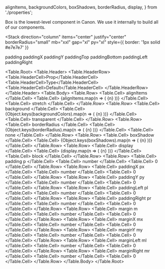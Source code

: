   alignItems,
  backgroundColors,
  boxShadows,
  borderRadius,
  display,
} from './properties';

<Meta of={BoxStories} />

<Unstyled>

<Title type="h1">Box</Title>
<Text>
  Box is the lowest-level component in Canon. We use it internally to build all
  of our components.
</Text>

<Stack
  direction="column"
  items="center"
  justify="center"
  borderRadius="small"
  mb="xxl"
  gap="xl"
  py="xl"
  style={{ border: '1px solid #e7e7e7' }}
>
  <Stack items="center" gap="xl">
    <Stack
      items="center"
      justify="center"
      borderRadius="small"
      p="md"
      style={{ background: '#c4cafb', color: 'white' }}
    >
      <Stack
        px="md"
        py="sm"
        borderRadius="small"
        style={{ background: '#1f47ff', color: 'white' }}
      >
        <span>padding</span>
      </Stack>
    </Stack>
    <Stack
      items="center"
      justify="center"
      borderRadius="small"
      px="md"
      style={{ background: '#c4cafb', color: 'white' }}
    >
      <Stack
        px="md"
        py="sm"
        borderRadius="small"
        style={{ background: '#1f47ff', color: 'white' }}
      >
        <span>paddingX</span>
      </Stack>
    </Stack>
    <Stack
      items="center"
      justify="center"
      borderRadius="small"
      py="md"
      style={{ background: '#c4cafb', color: 'white' }}
    >
      <Stack
        px="md"
        py="sm"
        borderRadius="small"
        style={{ background: '#1f47ff', color: 'white' }}
      >
        <span>paddingY</span>
      </Stack>
    </Stack>
  </Stack>
  <Stack items="center" gap="xl">
    <Stack
      items="center"
      justify="center"
      borderRadius="small"
      pt="md"
      style={{ background: '#c4cafb', color: 'white' }}
    >
      <Stack
        px="md"
        py="sm"
        borderRadius="small"
        style={{ background: '#1f47ff', color: 'white' }}
      >
        <span>paddingTop</span>
      </Stack>
    </Stack>
    <Stack
      items="center"
      justify="center"
      borderRadius="small"
      pb="md"
      style={{ background: '#c4cafb', color: 'white' }}
    >
      <Stack
        px="md"
        py="sm"
        borderRadius="small"
        style={{ background: '#1f47ff', color: 'white' }}
      >
        <span>paddingBottom</span>
      </Stack>
    </Stack>
    <Stack
      items="center"
      justify="center"
      borderRadius="small"
      pl="md"
      style={{ background: '#c4cafb', color: 'white' }}
    >
      <Stack
        px="md"
        py="sm"
        borderRadius="small"
        style={{ background: '#1f47ff', color: 'white' }}
      >
        <span>paddingLeft</span>
      </Stack>
    </Stack>
    <Stack
      items="center"
      justify="center"
      borderRadius="small"
      pr="md"
      style={{ background: '#c4cafb', color: 'white' }}
    >
      <Stack
        px="md"
        py="sm"
        borderRadius="small"
        style={{ background: '#1f47ff', color: 'white' }}
      >
        <span>paddingRight</span>
      </Stack>
    </Stack>
  </Stack>
</Stack>

<Table.Root>
  <Table.Header>
    <Table.HeaderRow>
      <Table.HeaderCell>Prop</Table.HeaderCell>
      <Table.HeaderCell>Type</Table.HeaderCell>
      <Table.HeaderCell>Default</Table.HeaderCell>
    </Table.HeaderRow>
  </Table.Header>
  <Table.Body>
    <Table.Row>
      <Table.Cell>
        <Chip head>alignItems</Chip>
      </Table.Cell>
      <Table.Cell>
        {alignItems.map(n => (
          <Chip>{n}</Chip>
        ))}
      </Table.Cell>
      <Table.Cell>
        <Chip>stretch</Chip>
      </Table.Cell>
    </Table.Row>
    <Table.Row>
      <Table.Cell>
        <Chip head>background</Chip>
      </Table.Cell>
      <Table.Cell>
        {Object.keys(backgroundColors).map(n => (
          <Chip>{n}</Chip>
        ))}
      </Table.Cell>
      <Table.Cell>
        <Chip>transparent</Chip>
      </Table.Cell>
    </Table.Row>
    <Table.Row>
      <Table.Cell>
        <Chip head>borderRadius</Chip>
      </Table.Cell>
      <Table.Cell>
        {Object.keys(borderRadius).map(n => (
          <Chip>{n}</Chip>
        ))}
      </Table.Cell>
      <Table.Cell>
        <Chip>none</Chip>
      </Table.Cell>
    </Table.Row>
    <Table.Row>
      <Table.Cell>
        <Chip head>boxShadow</Chip>
      </Table.Cell>
      <Table.Cell>
        {Object.keys(boxShadows).map(n => (
          <Chip>{n}</Chip>
        ))}
      </Table.Cell>
    </Table.Row>
    <Table.Row>
      <Table.Cell>
        <Chip head>display</Chip>
      </Table.Cell>
      <Table.Cell>
        {display.map(n => (
          <Chip>{n}</Chip>
        ))}
      </Table.Cell>
      <Table.Cell>
        <Chip>block</Chip>
      </Table.Cell>
    </Table.Row>
    <Table.Row>
      <Table.Cell>
        <Chip head>padding</Chip>
        <Chip head>p</Chip>
      </Table.Cell>
      <Table.Cell>
        <Chip>number</Chip>
      </Table.Cell>
      <Table.Cell>
        <Chip>0</Chip>
      </Table.Cell>
    </Table.Row>
    <Table.Row>
      <Table.Cell>
        <Chip head>paddingX</Chip>
        <Chip head>px</Chip>
      </Table.Cell>
      <Table.Cell>
        <Chip>number</Chip>
      </Table.Cell>
      <Table.Cell>
        <Chip>0</Chip>
      </Table.Cell>
    </Table.Row>
    <Table.Row>
      <Table.Cell>
        <Chip head>paddingY</Chip>
        <Chip head>py</Chip>
      </Table.Cell>
      <Table.Cell>
        <Chip>number</Chip>
      </Table.Cell>
      <Table.Cell>
        <Chip>0</Chip>
      </Table.Cell>
    </Table.Row>
    <Table.Row>
      <Table.Cell>
        <Chip head>paddingLeft</Chip>
        <Chip head>pl</Chip>
      </Table.Cell>
      <Table.Cell>
        <Chip>number</Chip>
      </Table.Cell>
      <Table.Cell>
        <Chip>0</Chip>
      </Table.Cell>
    </Table.Row>
    <Table.Row>
      <Table.Cell>
        <Chip head>paddingRight</Chip>
        <Chip head>pr</Chip>
      </Table.Cell>
      <Table.Cell>
        <Chip>number</Chip>
      </Table.Cell>
      <Table.Cell>
        <Chip>0</Chip>
      </Table.Cell>
    </Table.Row>
    <Table.Row>
      <Table.Cell>
        <Chip head>margin</Chip>
        <Chip head>m</Chip>
      </Table.Cell>
      <Table.Cell>
        <Chip>number</Chip>
      </Table.Cell>
      <Table.Cell>
        <Chip>0</Chip>
      </Table.Cell>
    </Table.Row>
    <Table.Row>
      <Table.Cell>
        <Chip head>marginX</Chip>
        <Chip head>mx</Chip>
      </Table.Cell>
      <Table.Cell>
        <Chip>number</Chip>
      </Table.Cell>
      <Table.Cell>
        <Chip>0</Chip>
      </Table.Cell>
    </Table.Row>
    <Table.Row>
      <Table.Cell>
        <Chip head>marginY</Chip>
        <Chip head>my</Chip>
      </Table.Cell>
      <Table.Cell>
        <Chip>number</Chip>
      </Table.Cell>
      <Table.Cell>
        <Chip>0</Chip>
      </Table.Cell>
    </Table.Row>
    <Table.Row>
      <Table.Cell>
        <Chip head>marginLeft</Chip>
        <Chip head>ml</Chip>
      </Table.Cell>
      <Table.Cell>
        <Chip>number</Chip>
      </Table.Cell>
      <Table.Cell>
        <Chip>0</Chip>
      </Table.Cell>
    </Table.Row>
    <Table.Row>
      <Table.Cell>
        <Chip head>marginRight</Chip>
        <Chip head>mr</Chip>
      </Table.Cell>
      <Table.Cell>
        <Chip>number</Chip>
      </Table.Cell>
      <Table.Cell>
        <Chip>0</Chip>
      </Table.Cell>
    </Table.Row>
  </Table.Body>
</Table.Root>

</Unstyled>
